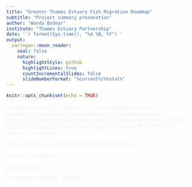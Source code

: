 ---
title: "Greater Thames Estuary Fish Migration Roadmap"
subtitle: "Project summary presenation"
author: "Wanda Bodnar"
institute: "Thames Estuary Partnership"
date: '`r format(Sys.time(), "%d %B, %Y")`'
output:
  xaringan::moon_reader:
    seal: false
    nature:
      highlightStyle: github
      highlightLines: true
      countIncrementalSlides: false
      slideNumberFormat: "%current%/%total%"
---


```{r setup, echo = FALSE, message = FALSE, warning = FALSE}
knitr::opts_chunk$set(echo = TRUE)
```

background-image: url(https://www.estuaryedges.co.uk/wp-content/themes/estuary-edges/assets/src/img/thames-estuary-partnership-logo.png)
background-size: 12%
background-position: 50% 79%
class: center, middle, inverse
.footer[Copyright © 2020 Thames Estuary Partnership]

##Greater Thames Estuary Fish Migration Roadmap

##A short summary

Wanda Bodnar

`r format(Sys.time(), "%d %B, %Y")`

<style>
h1, h2, h3, h4, h5, p {
  color: #f3f3f3;
}
.inverse {
  background-color: #101720;
}
.inverse h1, .inverse h2, .inverse h3, .inverse h4, .inverse h5, .inverse p {
  color: #f3f3f3;
}
.footer {
    color: #a5704a;
    position: fixed;
    top: 96%;
    left: 0;
    text-align: center;
    width: 100%;
    font-size:50%;
}
<style>

---

background-image: url(https://www.estuaryedges.co.uk/wp-content/themes/estuary-edges/assets/src/img/thames-estuary-partnership-logo.png)
background-size: 100px
background-position: 95% 5%

### Table of contents

<h7 style=font-size:83%;>

* [How to navigate this presentation](https://thamesestuarypartnership.github.io/roadmap/slides.html#3)

* [Introduction](https://thamesestuarypartnership.github.io/roadmap/slides.html#5)

* [Methodology](https://thamesestuarypartnership.github.io/roadmap/slides.html#9)

* [The Roadmap Method](https://thamesestuarypartnership.github.io/roadmap/slides.html#13)

* [Fish Migration Vision](https://thamesestuarypartnership.github.io/roadmap/slides.html#15)

* [Next steps](https://thamesestuarypartnership.github.io/roadmap/slides.html#16)

<style>
h1 {
  color: #003462;
}
<style>

---

background-image: url(https://www.estuaryedges.co.uk/wp-content/themes/estuary-edges/assets/src/img/thames-estuary-partnership-logo.png)
background-size: 100px
background-position: 95% 5%

### How to navigate this presentation

* Move forward with space bar or right/down arrow

* Move backward with left/up arrow

* Press `F` to go full screen and back

* Press `Home` for first slide, `End` for last slide

* The clickable hyperlinks are highlighted in blue

* Press `H` to see all the navigation options

<style>
h1, h2, h3, h4, p {
  color: #003462;
}
<style>

---

background-image: url(https://raw.githubusercontent.com/ThamesEstuaryPartnership/roadmap/main/img/1.png)
background-size: cover
.text[© Johannes Plenio]

<style>
.text {
    color: #ffffff;
    position: fixed;
    top: 96%;
    left: 2%;
    text-align: left;
    width: 100%;
    font-size:50%;
}
<style>

---

class: center, middle, inverse

# Introduction

<style>
h1, h2, h3, h4, p {
  color: #003462;
}
<style>

---

background-image: url(https://www.estuaryedges.co.uk/wp-content/themes/estuary-edges/assets/src/img/thames-estuary-partnership-logo.png)
background-size: 100px
background-position: 95% 5%

### Introduction

Rivers play an important role in our environment: regulating floods, transporting sediments, and supporting biodiversity. Many of these services performed by rivers are also linked to factors that indicate river health, such as river flow and connectivity. River network connectivity influences species migration, diversity, and habitat occupancy.

Rivers in the North Sea region are some of the most fragmented by human development in the world. Artificial structures, like weirs, sluices and locks, installed for water management purposes on rivers can be found at almost every kilometre. These barriers can significantly delay and hinder the movement of migratory fish species, subsequently reducing their diversity and abundance. 

Diadromous fish species such as the European eel (*Anguilla anguilla*), sea bass (*Dicentrarchus labrax*), sea lamprey (*Petromyzon marinus*) and flounder (*Platichthys flesus*) move large distances between marine and freshwater environments and thus maintaining connectivity is important to sustain their healthy and diverse population. 

<style>
h1, h2, h3, h4, p {
  color: #003462;
}
<style>

---

background-image: url(https://www.estuaryedges.co.uk/wp-content/themes/estuary-edges/assets/src/img/thames-estuary-partnership-logo.png)
background-size: 100px
background-position: 95% 5%

### Introduction

To address the issue of river fragmentation and fish passage, [Thames Estuary Partnership](https://www.thamesestuarypartnership.org/) (TEP) and Nature at Work (NAW) launched the [Greater Thames Estuary Fish Migration Roadmap](https://fishroadmap.london/) project in January 2018. 

The project seeks to bring together all barrier, pass, priority, and habitat location data in one place and develop a ‘whole system’, sea-to-source approach that, similarly to an underground or road network, looks at rivers as interconnected migratory routes. 

By considering and identifying rivers as 'Highways', 'A-roads' and 'B-roads', barrier locations and river network connectivity can be easily visualised on one or more rivers, or in entire catchments. This can help reprioritise barriers and provide a blueprint of strategic steps that can help open up entire migratory routes.

<style>
h1, h2, h3, h4, p {
  color: #003462;
}
<style>

---

background-image: url(https://raw.githubusercontent.com/ThamesEstuaryPartnership/roadmap/main/img/Roadmap_TEP.gif)
background-size: contain

---

background-image: url(https://www.estuaryedges.co.uk/wp-content/themes/estuary-edges/assets/src/img/thames-estuary-partnership-logo.png)
background-size: 100px
background-position: 95% 5%

### Methodology

The Fish Migration Roadmap project had three objectives: 

* To gather information on fish migratory barriers and river connectivity within the Thames River Basin.

* To develop an online, easy-to-access and easy-to-use GIS platform visualising all relevant data.

* To develop a replicable, strategic roadmap method which also includes the Fish Migration Vision. 


These objectives were executed via the following processes: 
* Data science
    
    * Designation of project area
    * Data collection
    * Data pre-processing and merging
    * Data analysis
    * Data visualisation
    
* Stakeholder and community engagement



<style>
h1, h2, h3, h4, h5, h6, ul, li, p {
  color: #003462;
}
<style>

---

background-image: url(https://www.estuaryedges.co.uk/wp-content/themes/estuary-edges/assets/src/img/thames-estuary-partnership-logo.png)
background-size: 100px
background-position: 95% 5%

### Methodology

* Data science
    
    * Designation of project area
    
    The project area was defined within the Thames River Basin and two adjacent catchments. The boundary on the migratory routes was drawn at 30km from the tidal limit. 
    
    * Data collection
    
    Data was collected from: [AMBER](https://amber.international/), [Catchment Based Approach](https://data.catchmentbasedapproach.org/), [Environment Agency](https://www.gov.uk/government/organisations/environment-agency), [River Obs app](https://www.river-obstacles.org.uk/), [Zoological Society of London](https://www.zsl.org/), [London Wildlife Trust](https://www.wildlondon.org.uk/), [South East Rivers Trust](https://www.southeastriverstrust.org/) and [Canal and River Trust](https://canalrivertrust.org.uk/).
    
    * Data pre-processing and merging
    
    The different datasets were merged together using a 100 metres buffer zone to concentrate on those barriers that occurred on the migratory routes only. The source of the dataset was kept in the finalised barrier dataset.

<style>
h1, h2, h3, h4, h5, h6, ul, li, p {
  color: #003462;
}
<style>

---

background-image: url(https://www.estuaryedges.co.uk/wp-content/themes/estuary-edges/assets/src/img/thames-estuary-partnership-logo.png)
background-size: 100px
background-position: 95% 5%

### Methodology

* Data science
    
    * Data analysis
      * Calculation the river connectivity index (RCI)
      * Creation of connectivity maps
      * Integration of river habitat data into the final barrier dataset by calculating the mode average on each river fragment
      * Introduction of 'Category' variable. 
    
    * Data visualisation
    
      An online, easy-to-use [platform](https://tep-thames.maps.arcgis.com/apps/opsdashboard/index.html#/ab29e560d0834593bc71f7bf18dbc0d4) was developed where barrier locations and upstream river connectivity is visualised. The map also has an important filter function which allows the barrier data to be filtered based on barrier type, priority, pass type, river, category, and upstream river habitat. This can help stakeholders to develop a more target approach when it comes to barrier works to improve river connectivity whilst targeting habitat priority areas. 
      

<style>
h1, h2, h3, h4, h5, h6, ul, li, p {
  color: #003462;
}
<style>

---

background-image: url(https://www.estuaryedges.co.uk/wp-content/themes/estuary-edges/assets/src/img/thames-estuary-partnership-logo.png)
background-size: 100px
background-position: 95% 5%

### Methodology

* Stakeholder and community engagement

Stakeholder and communtiy engagement was carried out predominantly in the Combined Essex Catchment. 

Over a series of engagements the methodology could be developed and refined.

In the meantime, an interactive [Roadmap](https://thamesestuarypartnership.github.io/essex/roadmap.html) was developed specifically for this catchment. 


<style>
h1, h2, h3, h4, h5, h6, ul, li, p {
  color: #003462;
}
<style>

---

background-image: url(https://www.estuaryedges.co.uk/wp-content/themes/estuary-edges/assets/src/img/thames-estuary-partnership-logo.png)
background-size: 100px
background-position: 95% 5%

### The Roadmap Method

<center>
  <img src="https://raw.githubusercontent.com/ThamesEstuaryPartnership/roadmap/main/img/The%20roadmap%20method.jpg" height="450" width="700">
  </center>



<style>
h1, h2, h3, h4, h5, h6, ul, li, p {
  color: #003462;
}
<style>

---

background-image: url(https://www.estuaryedges.co.uk/wp-content/themes/estuary-edges/assets/src/img/thames-estuary-partnership-logo.png)
background-size: 100px
background-position: 95% 5%

### The Roadmap Method

The most important steps of The Roadmap Method are: 

* The introduction of the ‘Category’ variable that can help the barrier reprioritisation process.

* Calculation of RCI (%) and visualisation of river connectivity that can help highlight the level of river connectivity.

* Stakeholder engagement that can help gather local knowledge and understand local needs. This can subsequently lead to the development the Fish Migration Vision. 

* Coupled with the stakeholder engagment, the barrier reprioritisation can help pinpoint priority barrier locations, for example, closed river segments with diverse habitat. 


<style>
h1, h2, h3, h4, h5, h6, ul, li, p {
  color: #003462;
}
<style>

---

background-image: url(https://www.estuaryedges.co.uk/wp-content/themes/estuary-edges/assets/src/img/thames-estuary-partnership-logo.png)
background-size: 100px
background-position: 95% 5%

### Fish Migration Vision

The Fish Migration Vision is a shared, ambitious long-term goal envisaging what a healthy river and connected river corridor could be with collective action across sector initiatives e.g. catchment management, flood asset management and land development. 

The Vision contains key messages, a characterisation of the catchment through a connectivity lens and a description of the prioritised areas for short term action. 

It is also a useful engagement tool to deepen understanding of the need to improve our river corridors, restore habitat, helping prioritise migration barriers and pull in other benefits to accelerate action for this shared goal. 

The Vision can also bring to life the story of a fish’s journey from sea to source and within a river system to enthuse other less engaged sectors and the public for whom underwater life is hidden.


<style>
h1, h2, h3, h4, h5, h6, ul, li, p {
  color: #003462;
}
<style>

---

background-image: url(https://www.estuaryedges.co.uk/wp-content/themes/estuary-edges/assets/src/img/thames-estuary-partnership-logo.png)
background-size: 100px
background-position: 95% 5%

### Next steps

Further project plans include: 

* Inclusion of additional waterways as ‘C-roads’ and ‘D-roads'.

* Collation and creation of Roadmap specific fish database in each river. 

* Further stakeholder engagamen and linking into other local plans and strategies.


<style>
h1, h2, h3, h4, h5, h6, ul, li, p {
  color: #003462;
}
<style>

---

background-image: url(https://i.stack.imgur.com/bUpIh.png),url(https://ulyngs.github.io/rmarkdown-workshop-2019/slides/figures/rmarkdown.png)
background-size: 50px, 50px
background-position: 46% 65%, 54% 65%
class: center, middle, inverse
.footer[Copyright © 2020 Thames Estuary Partnership]


<a href="https://www.thamesestuarypartnership.org/">Thames Estuary Partnership</a>
<br>
<link rel="stylesheet" href="https://cdnjs.cloudflare.com/ajax/libs/font-awesome/4.7.0/css/font-awesome.min.css">
<p style="text-align: center;">
    <a href="mailto:w.bodnar@ucl.ac.uk" class="fa fa-envelope"></a>
    <a href="https://twitter.com/ThamesEstPart" class="fa fa-twitter"></a>   
    <a href="https://www.linkedin.com/company/thames-estuary-partnership/?viewAsMember=true" class="fa fa-linkedin"></a>   
    <a href="https://www.instagram.com/thamesestuarypartnership/" class="fa fa-instagram"></a>   
    <a href="https://www.facebook.com/thamesestuarypartnership/" class="fa fa-facebook"></a>
    </p>
    
###### Slides were prepared using R Studio's R Markdown
<br>
<style>
.inverse h1, .inverse h2, .inverse h3, .inverse h4, .inverse h5, .inverse p {
  color: #f3f3f3;
}
.inverse h6 {
  color: #fff2f4;
}
a:link {
  color: #019ed8;
}
a:visited {
  color: #019ed8;
}
.footer {
    color: #a5704a;
    position: fixed;
    top: 96%;
    left: 0;
    text-align: center;
    width: 100%;
    font-size:50%;
}
<style>
